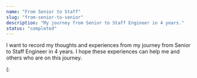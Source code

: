 ```yaml
---
name: "From Senior to Staff"
slug: "from-senior-to-senior"
description: "My journey from Senior to Staff Engineer in 4 years."
status: "completed"
---
```


I want to record my thoughts and experiences from my journey from Senior to Staff Engineer in 4 years.
I hope these experiences can help me and others who are on this journey.

(:

